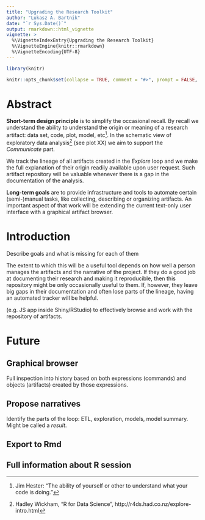 ```yaml
---
title: "Upgrading the Research Toolkit"
author: "Lukasz A. Bartnik"
date: "`r Sys.Date()`"
output: rmarkdown::html_vignette
vignette: >
  %\VignetteIndexEntry{Upgrading the Research Toolkit}
  %\VignetteEngine{knitr::rmarkdown}
  %\VignetteEncoding{UTF-8}
---
```


```r
library(knitr)

knitr::opts_chunk$set(collapse = TRUE, comment = "#>", prompt = FALSE, echo = TRUE)
```

# Abstract

**Short-term design principle** is to simplify the occasional recall.
By recall we understand the ability to understand the origin or meaning
of a research artifact: data set, code, plot, model, etc[^recall]. In
the schematic view of exploratory data analysis[^dsloop] (see plot XX)
we aim to support the *Communicate* part.

We track the lineage of all artifacts created in the *Explore* loop and
we make the full explanation of their origin readily available upon user
request. Such artifact repository will be valuable whenever there is a
gap in the documentation of the analysis.

**Long-term goals** are to provide infrastructure and tools to automate
certain (semi-)manual tasks, like collecting, describing or organizing
artifacts. An important aspect of that work will be extending the current
text-only user interface with a graphical artifact browser.

[^recall]: Jim Hester: "The ability of yourself or other to understand what your code is doing."

[^dsloop]: Hadley Wickham, "R for Data Science", http://r4ds.had.co.nz/explore-intro.html


# Introduction

Describe goals
and what is missing for each of them

The extent to which this will be a useful tool depends on how well a person manages the artifacts and the narrative of the project. If they do a good job at documenting their research and making it reproducible, then this repository might be only occasionally useful to them. If, however, they leave big gaps in their documentation and often lose parts of the lineage, having an automated tracker will be helpful.

 (e.g. JS app inside Shiny/RStudio) to effectively browse and work with the repository of artifacts.


# Future

## Graphical browser

Full inspection into history based on both expressions (commands) and
objects (artifacts) created by those expressions.

## Propose narratives

Identify the parts of the loop: ETL, exploration, models, model summary.
Might be called a *result*.

## Export to Rmd

## Full information about R session


